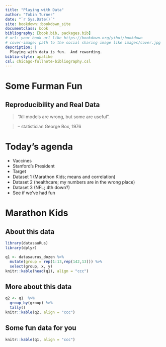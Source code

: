 ```yaml
--- 
title: "Playing with Data"
author: "Tobin Turner"
date: "`r Sys.Date()`"
site: bookdown::bookdown_site
documentclass: book
bibliography: [book.bib, packages.bib]
# url: your book url like https://bookdown.org/yihui/bookdown
# cover-image: path to the social sharing image like images/cover.jpg
description: |
  Playing with data is fun.  And rewarding.
biblio-style: apalike
csl: chicago-fullnote-bibliography.csl
---
```


# Some Furman Fun

## Reproducibility and Real Data

::: {.rmdnote}

>"All models are wrong, but some are useful". 

>-- statistician George Box, 1976

:::


# Today's agenda

::: {.rmdnote}

- Vaccines
- Stanford's President
- Target
- Dataset 1 (Marathon Kids; means and correlation)
- Dataset 2 (healthcare; my numbers are in the wrong place)
- Dataset 3 (NFL; 4th down?)
- See if we've had fun

:::



# Marathon Kids

## About this data

```r
library(datasauRus)
library(dplyr)

q1 <- datasaurus_dozen %>% 
  mutate(group = rep(1:13,rep(142,13))) %>% 
  select(group, x, y) 
knitr::kable(head(q1), align = "ccc")


```

## More about this data

```r
q2 <- q1  %>%  
  group_by(group) %>% 
  tally()
knitr::kable(q2, align = "ccc")
```

## Some fun data for you

```r
knitr::kable(q1, align = "ccc")
```

